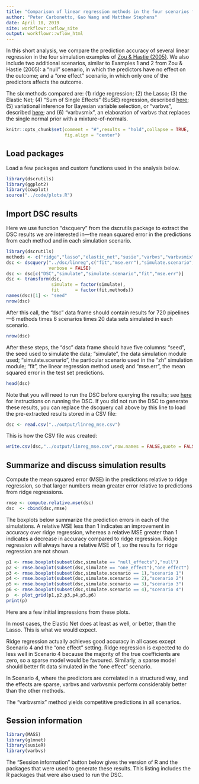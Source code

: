```yaml
---
title: "Comparison of linear regression methods in the four scenarios from Zou & Hastie (2005)"
author: "Peter Carbonetto, Gao Wang and Matthew Stephens"
date: April 10, 2019
site: workflowr::wflow_site
output: workflowr::wflow_html
---
```


In this short analysis, we compare the prediction accuracy of several
linear regression in the four simulation examples of [Zou & Hastie
(2005)][zou-hastie-2005]. We also include two additional scenarios,
similar to Examples 1 and 2 from Zou & Hastie (2005): a "null"
scenario, in which the predictors have no effect on the outcome; and a
"one effect" scenario, in which only one of the predictors affects the
outcome.

The six methods compared are: (1) ridge regression; (2) the Lasso; (3)
the Elastic Net; (4) "Sum of Single Effects" (SuSiE) regression,
described [here][susie]; (5) variational inference for Bayesian
variable selection, or "varbvs", described [here][varbvs]; and (6)
"varbvsmix", an elaboration of varbvs that replaces the single normal
prior with a mixture-of-normals.

```r
knitr::opts_chunk$set(comment = "#",results = "hold",collapse = TRUE,
                      fig.align = "center")
```

Load packages
-------------

Load a few packages and custom functions used in the analysis below.

```r
library(dscrutils)
library(ggplot2)
library(cowplot)
source("../code/plots.R")
```

Import DSC results
------------------

Here we use function "dscquery" from the dscrutils package to extract
the DSC results we are interested in---the mean squared error in the
predictions from each method and in each simulation scenario. 

```r
library(dscrutils)
methods <- c("ridge","lasso","elastic_net","susie","varbvs","varbvsmix")
dsc <- dscquery("../dsc/linreg",c("fit","mse.err"),"simulate.scenario",
                verbose = FALSE)
dsc <- dsc[c("DSC","simulate","simulate.scenario","fit","mse.err")]
dsc <- transform(dsc,
                 simulate = factor(simulate),
                 fit      = factor(fit,methods))
names(dsc)[1] <- "seed"
nrow(dsc)
```

After this call, the "dsc" data frame should contain results for 720
pipelines---6 methods times 6 scenarios times 20 data sets simulated
in each scenario.

```r
nrow(dsc)
```

After these steps, the "dsc" data frame should have five columns:
"seed", the seed used to simulate the data; "simulate", the data
simulation module used; "simulate.scenario", the particular scenario
used in the "zh" simulation module; "fit", the linear regression
method used; and "mse.err", the mean squared error in the test set
predictions.

```r
head(dsc)
```

Note that you will need to run the DSC before querying the results;
see [here](usage_instructions.html) for instructions on running the
DSC. If you did not run the DSC to generate these results, you can
replace the dscquery call above by this line to load the pre-extracted
results stored in a CSV file:

```r
dsc <- read.csv("../output/linreg_mse.csv")
```

This is how the CSV file was created:

```r
write.csv(dsc,"../output/linreg_mse.csv",row.names = FALSE,quote = FALSE)
```

Summarize and discuss simulation results
----------------------------------------

Compute the mean squared error (MSE) in the predictions relative to
ridge regression, so that larger numbers mean greater error relative
to predictions from ridge regressions. 

```r
rmse <- compute.relative.mse(dsc)
dsc  <- cbind(dsc,rmse)
```

The boxplots below summarize the prediction errors in each of the
simulations. A relative MSE less than 1 indicates an improvement in
accuracy over ridge regression, whereas a relative MSE greater than 1
indicates a decrease in accuracy compared to ridge regression. Ridge
regression will always have a relative MSE of 1, so the results for
ridge regression are not shown.

```r
p1 <- rmse.boxplot(subset(dsc,simulate == "null_effects"),"null")
p2 <- rmse.boxplot(subset(dsc,simulate == "one_effect"),"one effect")
p3 <- rmse.boxplot(subset(dsc,simulate.scenario == 1),"scenario 1")
p4 <- rmse.boxplot(subset(dsc,simulate.scenario == 2),"scenario 2")
p5 <- rmse.boxplot(subset(dsc,simulate.scenario == 3),"scenario 3")
p6 <- rmse.boxplot(subset(dsc,simulate.scenario == 4),"scenario 4")
p  <- plot_grid(p1,p2,p3,p4,p5,p6)
print(p)
```

Here are a few initial impressions from these plots.

In most cases, the Elastic Net does at least as well, or better, than
the Lasso. This is what we would expect.

Ridge regression actually achieves good accuracy in all cases except
Scenario 4 and the "one effect" setting. Ridge regression is expected
to do less well in Scenario 4 because the majority of the true
coefficients are zero, so a sparse model would be favoured. Similarly,
a sparse model should better fit data simulated in the "one effect"
scenario.

In Scenario 4, where the predictors are correlated in a structured
way, and the effects are sparse, varbvs and varbvsmix perform
considerably better than the other methods.

The "varbvsmix" method yields competitive predictions in all
scenarios.

Session information
-------------------

```r
library(MASS)
library(glmnet)
library(susieR)
library(varbvs)
```

The "Session information" button below gives the version of R and the
packages that were used to generate these results. This listing
includes the R packages that were also used to run the DSC.

[github-repo]:     https://github.com/stephenslab/dsc-linreg
[susie]:           https://doi.org/10.1101/501114
[varbvs]:          https://projecteuclid.org/euclid.ba/1339616726 
[zou-hastie-2005]: https://doi.org/10.1111/j.1467-9868.2005.00503.x

